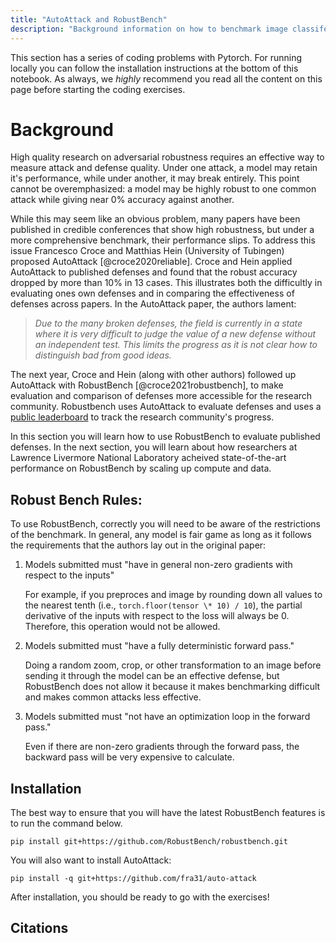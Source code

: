 ```yaml
---
title: "AutoAttack and RobustBench"
description: "Background information on how to benchmark image classifer robustness against adversarial examples."
---
```


This section has a series of coding problems with Pytorch. For running locally you can follow the
installation instructions at the bottom of this notebook. As always, we <i>highly</i> recommend you read
all the content on this page before starting the coding exercises.

<ExerciseButtons
  githubUrl="https://github.com/zroe1/xlab-ai-security/blob/main/notebooks/robustbench-exercise.ipynb"
  colabUrl="https://colab.research.google.com/github/zroe1/xlab-ai-security/blob/main/notebooks/robustbench-exercise.ipynb"
/>

# Background

High quality research on adversarial robustness requires an effective way to measure attack and defense quality. Under one attack, a model may retain it's performance, while under another, it may break entirely. This point cannot be overemphasized: a model may be highly robust to one common attack while giving near 0% accuracy against another.

While this may seem like an obvious problem, many papers have been published in credible conferences that show high robustness,
but under a more comprehensive benchmark, their performance slips. To address
this issue Francesco Croce and Matthias Hein (University of Tubingen) proposed
AutoAttack [@croce2020reliable]. Croce and Hein applied AutoAttack to published defenses and
found that the robust accuracy dropped by more than 10% in 13 cases. This illustrates
both the difficultly in evaluating ones own defenses and in comparing the
effectiveness of defenses across papers. In the AutoAttack paper, the authors
lament:

<blockquote>
  <i>
    Due to the many broken defenses, the field is currently in a state where it is very difficult to
    judge the value of a new defense without an independent test. This limits the progress as it is
    not clear how to distinguish bad from good ideas.
  </i>
</blockquote>

The next year, Croce and Hein (along with other authors) followed up AutoAttack with RobustBench [@croce2021robustbench], to make evaluation and comparison of defenses more accessible for the research community. Robustbench uses AutoAttack to evaluate defenses and uses a [public leaderboard](https://robustbench.github.io/) to track the research community's progress.

In this section you will learn how to use RobustBench to evaluate published defenses. In the next section, you will learn about how researchers at Lawrence Livermore National Laboratory acheived state-of-the-art performance on RobustBench by scaling up compute and data.

## Robust Bench Rules:

To use RobustBench, correctly you will need to be aware of the restrictions of the benchmark. In general, any model is fair game as long as it follows the requirements that the authors lay out in the original paper:

1. Models submitted must "have in general non-zero gradients with respect to the inputs"

   For example, if you preproces and image by rounding down all values to the nearest tenth (i.e., `torch.floor(tensor \* 10) / 10`), the partial derivative of the inputs with respect to the loss will always be 0.
   Therefore, this operation would not be allowed.

2. Models submitted must "have a fully deterministic forward pass."

   Doing a random zoom, crop, or other transformation to an image before sending it through the model can be an effective defense, but RobustBench does not allow it because it makes benchmarking difficult and makes common attacks less effective.

3. Models submitted must "not have an optimization loop in the forward pass."

   Even if there are non-zero gradients through the forward pass, the backward pass will be very expensive to calculate.

## Installation

The best way to ensure that you will have the latest RobustBench features is to run the command below.

```
pip install git+https://github.com/RobustBench/robustbench.git
```

You will also want to install AutoAttack:

```
pip install -q git+https://github.com/fra31/auto-attack
```

After installation, you should be ready to go with the exercises!

## Citations
